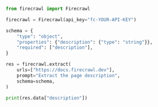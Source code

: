 ```python Python
from firecrawl import Firecrawl

firecrawl = Firecrawl(api_key="fc-YOUR-API-KEY")

schema = {
    "type": "object",
    "properties": {"description": {"type": "string"}},
    "required": ["description"],
}

res = firecrawl.extract(
    urls=["https://docs.firecrawl.dev"],
    prompt="Extract the page description",
    schema=schema,
)

print(res.data["description"])
```
